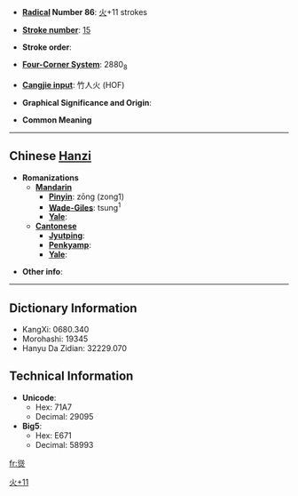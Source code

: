 * '''[[Wiktionary:Chinese radical index| Radical]] Number 86''': [[Wiktionary:Chinese radical index 火|火]]+11 strokes

* '''[[Wiktionary:Chinese total strokes index|Stroke number]]''': [[Wiktionary:Chinese total strokes index 15|15]]

* '''Stroke order''': 

* '''[[Wiktionary:Chinese four corner index|Four-Corner System]]''': 2880<sub>8</sub>

* '''[[Wiktionary:Chinese Cangjie index|Cangjie input]]''': 竹人火 (HOF)

* '''Graphical Significance and Origin''': 

* '''Common Meaning'''

----

== Chinese [[Hanzi]] ==

* '''Romanizations'''
** '''[[Mandarin]]'''
*** '''[[Pinyin]]''': zōng (zong1)
*** '''[[Wade-Giles]]''': tsung<sup>1</sup>
*** '''[[Yale]]''': 
** '''[[Cantonese]]'''
*** '''[[Jyutping]]''':
*** '''[[Penkyamp]]''': 
*** '''[[Yale]]''': 

* '''Other info''': 

----

== Dictionary Information ==

* KangXi: 0680.340
* Morohashi: 19345
* Hanyu Da Zidian: 32229.070

== Technical Information ==

* '''Unicode''':
** Hex: 71A7
** Decimal: 29095
* '''Big5''':
** Hex: E671
** Decimal: 58993

[[Category:CJKV Character articles lacking a common meaning|火+11]]

[[fr:熧]]